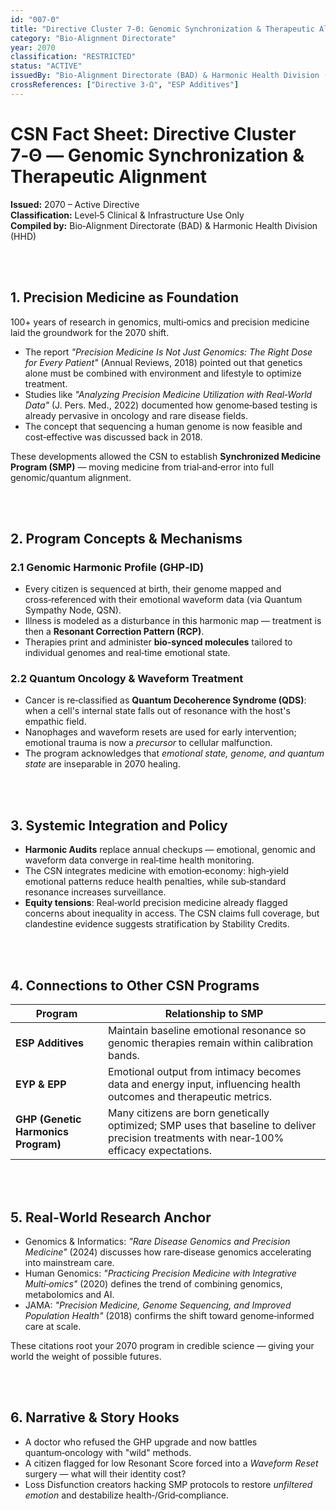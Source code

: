 ```yaml
---
id: "007-Θ"
title: "Directive Cluster 7-Θ: Genomic Synchronization & Therapeutic Alignment"
category: "Bio-Alignment Directorate"
year: 2070
classification: "RESTRICTED"
status: "ACTIVE"
issuedBy: "Bio-Alignment Directorate (BAD) & Harmonic Health Division (HHD)"
crossReferences: ["Directive 3-Ω", "ESP Additives"]
---
```


# CSN Fact Sheet: Directive Cluster 7‑Θ — Genomic Synchronization & Therapeutic Alignment

**Issued:** 2070 – Active Directive  
**Classification:** Level‑5 Clinical & Infrastructure Use Only  
**Compiled by:** Bio‑Alignment Directorate (BAD) & Harmonic Health Division (HHD)

<br /><br />
## 1. Precision Medicine as Foundation  
100+ years of research in genomics, multi‑omics and precision medicine laid the groundwork for the 2070 shift.  
- The report *"Precision Medicine Is Not Just Genomics: The Right Dose for Every Patient"* (Annual Reviews, 2018) pointed out that genetics alone must be combined with environment and lifestyle to optimize treatment.  
- Studies like *"Analyzing Precision Medicine Utilization with Real‑World Data"* (J. Pers. Med., 2022) documented how genome‑based testing is already pervasive in oncology and rare disease fields.  
- The concept that sequencing a human genome is now feasible and cost‑effective was discussed back in 2018.  

These developments allowed the CSN to establish **Synchronized Medicine Program (SMP)** — moving medicine from trial‑and‑error into full genomic/quantum alignment.

<br /><br />
## 2. Program Concepts & Mechanisms  
### 2.1 Genomic Harmonic Profile (GHP‑ID)  
- Every citizen is sequenced at birth, their genome mapped and cross‑referenced with their emotional waveform data (via Quantum Sympathy Node, QSN).  
- Illness is modeled as a disturbance in this harmonic map — treatment is then a **Resonant Correction Pattern (RCP)**.  
- Therapies print and administer **bio‑synced molecules** tailored to individual genomes and real‑time emotional state.  

### 2.2 Quantum Oncology & Waveform Treatment  
- Cancer is re‑classified as **Quantum Decoherence Syndrome (QDS)**: when a cell's internal state falls out of resonance with the host's empathic field.  
- Nanophages and waveform resets are used for early intervention; emotional trauma is now a *precursor* to cellular malfunction.  
- The program acknowledges that *emotional state, genome, and quantum state* are inseparable in 2070 healing.

<br /><br />
## 3. Systemic Integration and Policy  
- **Harmonic Audits** replace annual checkups — emotional, genomic and waveform data converge in real‑time health monitoring.  
- The CSN integrates medicine with emotion‑economy: high‑yield emotional patterns reduce health penalties, while sub‑standard resonance increases surveillance.  
- **Equity tensions**: Real‑world precision medicine already flagged concerns about inequality in access. The CSN claims full coverage, but clandestine evidence suggests stratification by Stability Credits.

<br /><br />
## 4. Connections to Other CSN Programs  
| Program | Relationship to SMP |
|---------|----------------------|
| **ESP Additives** | Maintain baseline emotional resonance so genomic therapies remain within calibration bands. |
| **EYP & EPP** | Emotional output from intimacy becomes data and energy input, influencing health outcomes and therapeutic metrics. |
| **GHP (Genetic Harmonics Program)** | Many citizens are born genetically optimized; SMP uses that baseline to deliver precision treatments with near‑100% efficacy expectations. |

<br /><br />
## 5. Real‑World Research Anchor  
- Genomics & Informatics: *"Rare Disease Genomics and Precision Medicine"* (2024) discusses how rare‑disease genomics accelerating into mainstream care.  
- Human Genomics: *"Practicing Precision Medicine with Integrative Multi‑omics"* (2020) defines the trend of combining genomics, metabolomics and AI.  
- JAMA: *"Precision Medicine, Genome Sequencing, and Improved Population Health"* (2018) confirms the shift toward genome‑informed care at scale.  

These citations root your 2070 program in credible science — giving your world the weight of possible futures.

<br /><br />
## 6. Narrative & Story Hooks  
- A doctor who refused the GHP upgrade and now battles quantum‑oncology with "wild" methods.  
- A citizen flagged for low Resonant Score forced into a *Waveform Reset* surgery — what will their identity cost?  
- Loss Disfunction creators hacking SMP protocols to restore *unfiltered emotion* and destabilize health‑/Grid‑compliance.
